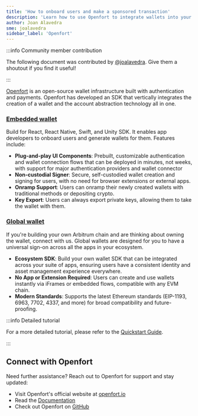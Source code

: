 ```yaml
---
title: 'How to onboard users and make a sponsored transaction'
description: 'Learn how to use Openfort to integrate wallets into your project on Arbitrum'
author: Joan Alavedra
sme: joalavedra
sidebar_label: 'Openfort'
---
```


:::info Community member contribution

The following document was contributed by [@joalavedra](https://github.com/joalavedra). Give them a shoutout if you find it useful!

:::

[Openfort](https://openfort.io) is an open-source wallet infrastructure built with authentication and payments. Openfort has developed an SDK that vertically integrates the creation of a wallet and the account abstraction technology all in one.  

### [Embedded wallet](https://www.openfort.io/embedded-wallet)

Build for React, React Native, Swift, and Unity SDK. It enables app developers to onboard users and generate wallets for them. Features include:

- **Plug-and-play UI Components**: Prebuilt, customizable authentication and wallet connection flows that can be deployed in minutes, not weeks, with support for major authentication providers and wallet connector
- **Non-custodial Signer**: Secure, self-custodied wallet creation and signing for users, with no need for browser extensions or external apps.
- **Onramp Support**: Users can onramp their newly created wallets with traditional methods or depositing crypto.
- **Key Export**: Users can always export private keys, allowing them to take the wallet with them.

### [Global wallet](https://www.openfort.io/crossapp-wallet)

If you're building your own Arbitrum chain and are thinking about owning the wallet, connect with us. Global wallets are designed for you to have a universal sign-on across all the apps in your ecosystem. 

- **Ecosystem SDK**: Build your own wallet SDK that can be integrated across your suite of apps, ensuring users have a consistent identity and asset management experience everywhere.
- **No App or Extension Required**: Users can create and use wallets instantly via iFrames or embedded flows, compatible with any EVM chain.
- **Modern Standards**: Supports the latest Ethereum standards (EIP-1193, 6963, 7702, 4337, and more) for broad compatibility and future-proofing.

:::info Detailed tutorial

For a more detailed tutorial, please refer to the [Quickstart Guide](https://www.openfort.io/docs/).

:::

## Connect with Openfort

Need further assistance? Reach out to Openfort for support and stay updated:

- Visit Openfort's official website at [openfort.io](https://www.openfort.io)
- Read the [Documentation](https://www.openfort.io/docs)
- Check out Openfort on [GitHub](https://github.com/openfort-xyz)
